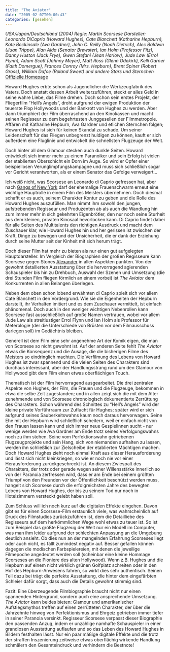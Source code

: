 ```yaml
---
title: "The Aviator"
date: "2005-02-07T00:00:43"
categories: [gesehen]
---
```


*USA/Japan/Deutschland (2004)
Regie: Martin Scorsese
Darsteller: Leonardo DiCaprio (Howard Hughes), Cate Blanchett (Katharine Hepburn), Kate Beckinsale (Ava Gardner), John C. Reilly (Noah Dietrich), Alec Baldwin (Juan Trippe), Alan Alda (Senator Brewster), Ian Holm (Professor Fitz), Danny Huston (Jack Frye), Gwen Stefani (Jean Harlow), Jude Law (Errol Flynn), Adam Scott (Johnny Meyer), Matt Ross (Glenn Odekirk), Kelli Garner (Faith Domergue), Frances Conroy (Mrs. Hepburn), Brent Spiner (Robert Gross), William Dafoe (Roland Sweet) und andere Stars und Sternchen*
[Offizielle Homepage](http://www.movie.de/filme/aviator/)

Howard Hughes erbte schon als Jugendlicher die Werkzeugfabrik des Vaters. Doch anstatt dessen Arbeit weiterzuführen, steckt er alles Geld in seine wahre Liebe, das Filme drehen. Doch schon sein erstes Projekt, der Fliegerfilm "Hell's Angels", droht aufgrund der ewigen Produktion der teuerste Flop Hollywoods und der Bankrott von Hughes zu werden. Aber dann triumphiert der Film überraschend an den Kinokassen und macht seinen Regisseur zu dem begehrtesten Junggesellen der Filmmetropole. Affären mit Katharine Hepburn, Ava Gardner und etlichen Sternchen folgen; Howard Hughes ist sich für keinen Skandal zu schade. Um seiner Leidenschaft für das Fliegen unbegrenzt huldigen zu können, kauft er sich außerdem eine Fluglinie und entwickelt die schnellsten Flugzeuge der Welt.

Doch hinter all dem Glamour stecken auch dunkle Seiten. Howard entwickelt sich immer mehr zu einem Paranoiker und sein Erfolg ist vielen der etablierten Oberschicht ein Dorn im Auge. So wird er Opfer einer beispiellosen Verunglimpfungskampagne und muss sich schließlich sogar vor Gericht verantworten, als er einem Senator das Gefolge verweigert...

Ich weiß nicht, was Scorsese an Leonardo di Caprio gefressen hat, aber nach [Gangs of New York](/blog/2003/03/03/gangs-of-new-york/) darf der ehemalige Frauenschwarm erneut eine wichtige Hauptrolle in einem Film des Meisters übernehmen. Doch diesmal schafft er es auch, seinem Charakter Kontur zu geben und die Rolle des Howard Hughes auszufüllen. Man nimmt ihm sowohl den jungen, aufstrebenden Regisseur und Produzenten ab als auch die Wandlung hin zum immer mehr in sich gekehrten Eigenbrötler, den nur noch seine Sturheit aus dem kleinen, privaten Kinosaal hevorlocken kann. Di Caprio findet dabei für alle Seiten des Multitalents den richtigen Ausdruck und macht dem Zuschauer klar, wie Howard Hughes hin und her gerissen ist zwischen der Kraft, Dinge zu bewegen und der Unsicherheit, die er dank der Erziehung durch seine Mutter seit der Kinheit mit sich herum trägt. 

Doch dieser Film hat mehr zu bieten als nur einen gut aufgelegten Hauptdarsteller. Im Vergleich der Biographien der großen Regisseure kann Scorsese gegen Stones [Alexander](/blog/2005/01/10/alexander/) in allen Aspekten punkten. Von der gewohnt detailierten Ausstattung über die hervorragend agierenden Schauspieler bis hin zu Drehbuch, Auswahl der Szenen und Umsetzung (die drei Stunden Film fliegen förmlich an einem vorbei) ist *The Aviator* dem Konkurrenten in allen Belangen überlegen.

Neben dem oben schon lobend erwähnten di Caprio spielt sich vor allem Cate Blanchett in den Vordergrund. Wie sie die Eigenheiten der Hepburn darstellt, ihr Verhalten imitiert und es dem Zuschauer vermittelt, ist einfach phänomenal. Doch auch in den weniger wichtigen Nebenrollen kann Scorsese fast ausschließlich auf große Namen vertrauen, wobei vor allem Jude Law als streitlustiger Errol Flynn und Ian Holm als Professor für Meterologie (der die Unterschiede von Brüsten vor dem Filmausschuss darlegen soll) im Gedächtnis bleiben.

Generell ist dem Film eine sehr angenehme Art der Komik eigen, die man von Scorsese so nicht gewohnt ist. Auf der anderen Seite fehlt *The Aviator* etwas die Konsequenz und die Ausage, die die bisherigen Filme des Meisters so eindringlich machten. Die Verfilmung des Lebens von Howard Hughes ist zwar spannend und die vielen Seiten des Charakters sind durchaus interessant, aber der Handlungsstrang rund um den Glamour von Hollywood gibt dem Film einen etwas oberflächigen Touch.

Thematisch ist der Film hervorragend ausgearbeitet. Die drei zentralen Aspekte von Hughes, der Film, die Frauen und die Flugzeuge, bekommen in etwa die selbe Zeit zugestanden; und in allen zeigt sich die mit dem Alter zunehmende und von Scorsese chronologisch dokumentierte Zerrüttung des Charakters. Schon während des Schnittes zu "Hell's Angels" wird der kleine private Vorführraum zur Zuflucht für Hughes; später wird er sich aufgrund seines Sauberkeitswahns kaum noch daraus hervorwagen. Seine Ehe mit der Hepburn wird schließlich scheitern, weil er einfach nicht von den Frauen lassen kann und sich immer neue Gespielinnen sucht - nur wenige werden wie Ava Gardner am Ende trotz seines Verfolgungswahns noch zu ihm stehen. Seine vom Perfektionswahn getriebenen Flugzeugprojekte und sein Hang, sich von niemanden aufhalten zu lassen, werden ihn schließlich zur Zielscheibe der etablierten Mächtigen machen. Doch Howard Hughes zieht noch einmal Kraft aus dieser Herausforderung und lässt sich nicht kleinkriegen, so wie er noch nie vor einer Herausforderung zurückgeschreckt ist. An diesem Zwiespalt des Charakters, der trotz oder gerade wegen seiner Willensstärke innerlich so von der Paranoia zerfressen wird, dass er am Ende bei seinem größten Triumpf von den Freunden vor der Öffentlichkeit beschützt werden muss, hangelt sich Scorsese durch die erfolgreichsten Jahre des bewegten Lebens von Howard Hughes, der bis zu seinem Tod nur noch in Hotelzimmern versteckt gelebt haben soll.

Zum Schluss will ich noch kurz auf die digitalen Effekte eingehen. Davon gibt es für einen Scorsese-Film erstaunlich viele, was wahrscheinlich auf Druck des Filmstudios zurückzuführen ist, dem die Detailliebe des Regisseurs auf dem herkömmlichen Wege wohl etwas zu teuer ist. So ist zum Beispiel das größte Flugzeug der Welt nur ein Modell im Computer, was man ihm leider aufgrund der schlechten Anpassung an die Umgebung deutlich ansieht. Ob dies nun an der mangelnden Erfahrung Scorseses liegt oder auch nicht, es fällt zumindest negativ auf. Besser gefallen können dagegen die modischen Farbspielereien, mit denen die jeweilige Filmepoche angedeutet werden soll (scheinbar eine kleine Hommage Scorseses an die Pioniere des alten Hollywood). Wenn z.B. Hughes und die Hepburn auf einem nicht wirklich grünen Golfplatz schreiten oder in den Hof des Hepburn-Anwesens fahren, so wirkt dies sehr authentisch. Seinen Teil dazu bei trägt die perfekte Ausstattung, die hinter dem eingefärbten Schleier dafür sorgt, dass auch die Details gewohnt stimmig sind.

Fazit: Eine überzeugende Filmbiographie braucht nicht nur einen spannenden Hintergrund, sondern auch eine ansprechende Umsetzung. *The Aviator* kann beides bieten: Glamour und amerikanischer Aufstiegsmythos treffen auf einen zerrütteten Charakter, der über die Jahrzehnte hinweg von Perfektionismus und Ehrgeiz getrieben immer tiefer in seiner Paranoia versinkt. Regisseur Scorsese verpasst dieser Biographie den passenden Anzug, indem er unzählige namhafte Schauspieler in einer grandiosen Ausstattung auflaufen und so das Leben des Howard Hughes in Bildern festhalten lässt. Nur ein paar mäßige digitale Effekte und die trotz der straffen Inszenierung zeitweise etwas oberflächig wirkende Handlung schmälern den Gesamteindruck und verhindern die Bestnote!
